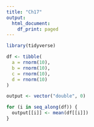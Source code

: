 ```yaml
---
title: "Ch17"
output:
  html_document:
    df_print: paged
---
```

```r
library(tidyverse)
```



```r
df <- tibble(
  a = rnorm(10),
  b = rnorm(10),
  c = rnorm(10),
  d = rnorm(10)
)

output <- vector("double", 0)

for (i in seq_along(df)) {
  output[[i]] <- mean(df[[i]])
}
```
